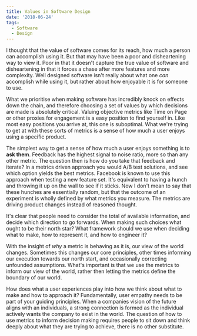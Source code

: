 ```yaml
---
title: Values in Software Design
date: '2018-06-24'
tags:
  - Software
  - Design
---
```


I thought that the value of software comes for its reach, how much a person can
accomplish using it. But that may have been a poor and disheartening way to
view it. Poor in that it doesn't capture the true value of software and
disheartening in that it forces a chase after more features and more
complexity. Well designed software isn't really about what one _can_ accomplish
while using it, but rather about how enjoyable it is for someone to use.

What we prioritise when making software has incredibly knock on effects down
the chain, and therefore choosing a set of values by which decisions are made
is absolutely critical. Valuing objective metrics like Time on Page or other
proxies for engagement is a easy position to find yourself in. Like most easy
positions you arrive at, this one is suboptimal. What we're trying to get at
with these sorts of metrics is a sense of how much a user enjoys using a
specific product.

The simplest way to get a sense of how much a user enjoys something is to **ask
them**. Feedback has the highest signal to noise ratio, more so than any other
metric. The question then is how do you take that feedback and iterate? In a
metrics driven approach you would A/B test solutions, and see which option
yields the best metrics. Facebook is known to use this approach when testing a
new feature set. It's equivalent to having a hunch and throwing it up on the
wall to see if it sticks. Now I don't mean to say that these hunches are
essentially random, but that the outcome of an experiment is wholly defined by
what metrics you measure. The metrics are driving product changes instead of
reasoned thought.

It's clear that people need to consider the total of available information, and
decide which direction to go forwards. When making such choices what ought to
be their north star? What framework should we use when deciding what to make,
how to represent it, and how to engineer it?

With the insight of _why_ a metric is behaving as it is, our view of the world
changes. Sometimes this changes our core principles, other times informing our
execution towards our north start, and occasionally correcting unfounded
assumptions. What's important is that we use the metrics to inform our view of
the world, rather then letting the metrics define the boundary of our world.

How does what a user experiences play into how we think about what to make and
how to approach it? Fundamentally, user empathy needs to be part of your
guiding principles. When a companies vision of the future aligns with an
individuals, a strong connection is formed as the individual actively wants the
company to exist in the world. The question of how to use metrics to inform
decision making requires people to sit down and think deeply about what they
are trying to achieve, there is no other substitute.
